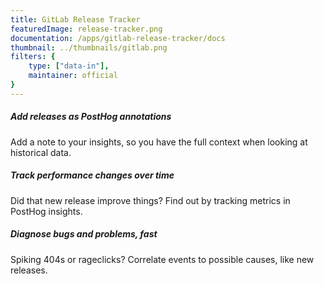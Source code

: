 ```yaml
---
title: GitLab Release Tracker
featuredImage: release-tracker.png
documentation: /apps/gitlab-release-tracker/docs
thumbnail: ../thumbnails/gitlab.png
filters: {
    type: ["data-in"],
    maintainer: official
}
---
```


<Section
    divider={false}
    title="Easily correlate GitLab releases to changes in performance, bugs and more by tracking them in PostHog."
    size="full"
    cols={3}
>
    <div>
        <h5>Add releases as PostHog annotations</h5>
        <p>Add a note to your insights, so you have the full context when looking at historical data.</p>
    </div>
    <div>
        <h5>Track performance changes over time</h5>
        <p>Did that new release improve things? Find out by tracking metrics in PostHog insights.</p>
    </div>
    <div>
        <h5>Diagnose bugs and problems, fast</h5>
        <p>Spiking 404s or rageclicks? Correlate events to possible causes, like new releases.</p>
    </div>
    
</Section>

<Documentation />